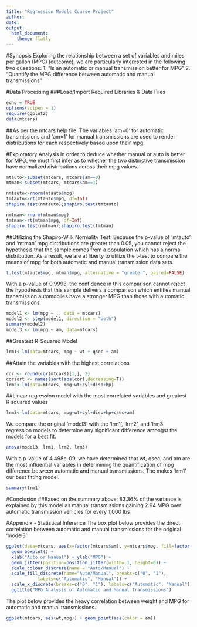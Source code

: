 ```yaml
---
title: "Regression Models Course Project"
author: 
date: 
output:
  html_document:
    theme: flatly
---
```

#Synopsis
Exploring the relationship between a set of variables and miles per gallon (MPG) (outcome), we are particularly interested in the following two questions:
1. "Is an automatic or manual transmission better for MPG"
2. "Quantify the MPG difference between automatic and manual transmissions"

#Data Processing
###Load/Import Required Libraries & Data Files
```r
echo = TRUE
options(scipen = 1)
require(ggplot2)
data(mtcars)
```
##As per the mtcars help file: 
The variables 'am=0' for automatic transmissions and 'am=1' for manual transmissions are used to render distributions for each respectively based upon their mpg.

#Exploratory Analysis
In order to deduce whether manual or auto is better for MPG, we must first infer as to whether the two distinctive transmission have normalized distributions across their mpg values.
```r
mtauto<-subset(mtcars, mtcars$am==0)
mtman<-subset(mtcars, mtcars$am==1)

nmtauto<-rnorm(mtauto$mpg)
tmtauto<-rt(mtauto$mpg, df=Inf)
shapiro.test(nmtauto);shapiro.test(tmtauto)

nmtman<-rnorm(mtman$mpg)
tmtman<-rt(mtman$mpg, df=Inf)
shapiro.test(nmtman);shapiro.test(tmtman)
```
##Utilizing the Shapiro-Wilk Normality Test: 
Because the p-value of 'mtauto' and 'mtman' mpg distributions are greater than 0.05, you cannot reject the hypothesis that the sample comes from a population which has a normal distribution. As a result, we are at liberty to utilize the t-test to compare the means of mpg for both automatic and manual transmission data sets.
```r
t.test(mtauto$mpg, mtman$mpg, alternative = "greater", paired=FALSE)
```
With a p-value of 0.9993, the confidence in this comparison cannot reject the hypothesis that this sample delivers a comparison which entitles manual transmission automobiles have a stronger MPG than those with automatic transmissions.
```r
model1 <- lm(mpg ~ ., data = mtcars)
model2 <- step(model1, direction = "both")
summary(model2)
model3 <- lm(mpg ~ am, data=mtcars)
```
##Greatest R-Squared Model
```r
lrm1<-lm(data=mtcars, mpg ~ wt + qsec + am)
```
##Attain the variables with the highest correlations
```r
cor <- round(cor(mtcars)[1,], 2)
corsort <- names(sort(abs(cor),decreasing=T))
lrm2<-lm(data=mtcars, mpg~wt+cyl+disp+hp)
```
##Linear regression model with the most correlated variables and greatest R squared values
```r
lrm3<-lm(data=mtcars, mpg~wt+cyl+disp+hp+qsec+am)
```
We compare the original 'model3' with the 'lrm1', 'lrm2', and 'lrm3' regression models to determine any significant difference amongst the models for a best fit.
```r
anova(model3, lrm1, lrm2, lrm3)
```
With a p-value of 4.498e-09, we have determined that wt, qsec, and am are the most influential variables in determining the quantification of mpg difference between automatic and manual transmissions. The makes 'lrm1' our best fitting model.
```r
summary(lrm1)
```
#Conclusion
##Based on the summary above:
83.36% of the variance is explained by this model as manual transmissions gaining 2.94 MPG over automatic transmission vehicles for every 1,000 lbs

#Appendix - Statistical Inference
The box plot below provides the direct correlation between automatic and manual transmissions for the original 'model3'
```r
ggplot(data=mtcars, aes(x=factor(mtcars$am), y=mtcars$mpg, fill=factor(mtcars$am))) + 
  geom_boxplot() +
  xlab("Auto or Manual") + ylab("MPG") + 
  geom_jitter(position=position_jitter(width=.1, height=0)) +
  scale_colour_discrete(name = "Auto/Manual") +
  scale_fill_discrete(name="Auto/Manual", breaks=c("0", "1"),
            labels=c("Automatic", "Manual")) +
  scale_x_discrete(breaks=c("0", "1"), labels=c("Automatic", "Manual")) +
  ggtitle("MPG Analysis of Automatic and Manual Transmissions")

```

The plot below provides the heavy correlation between weight and MPG for automatic and manual transmissions.
```r
ggplot(mtcars, aes(wt,mpg)) + geom_point(aes(color = am))
```


